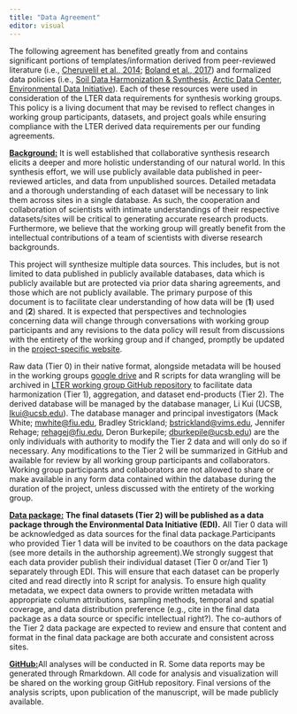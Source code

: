 ```yaml
---
title: "Data Agreement"
editor: visual
---
```


The following agreement has benefited greatly from and contains significant portions of templates/information derived from peer-reviewed literature (i.e., [Cheruvelil et al., 2014](https://esajournals.onlinelibrary.wiley.com/doi/epdf/10.1890/130001); [Boland et al., 2017](https://journals.plos.org/ploscompbiol/article?id=10.1371/journal.pcbi.1005278)) and formalized data policies (i.e., [Soil Data Harmonization & Synthesis](https://lter.github.io/som-website/index.html), [Arctic Data Center](https://arcticdata.io/), [Environmental Data Initiative](https://edirepository.org/)). Each of these resources were used in consideration of the LTER data requirements for synthesis working groups. This policy is a living document that may be revised to reflect changes in working group participants, datasets, and project goals while ensuring compliance with the LTER derived data requirements per our funding agreements.

[**Background:**]{.underline} It is well established that collaborative synthesis research elicits a deeper and more holistic understanding of our natural world. In this synthesis effort, we will use publicly available data published in peer-reviewed articles, and data from unpublished sources. Detailed metadata and a thorough understanding of each dataset will be necessary to link them across sites in a single database. As such, the cooperation and collaboration of scientists with intimate understandings of their respective datasets/sites will be critical to generating accurate research products. Furthermore, we believe that the working group will greatly benefit from the intellectual contributions of a team of scientists with diverse research backgrounds.

This project will synthesize multiple data sources. This includes, but is not limited to data published in publicly available databases, data which is publicly available but are protected via prior data sharing agreements, and those which are not publicly available. The primary purpose of this document is to facilitate clear understanding of how data will be (**1**) used and (**2**) shared. It is expected that perspectives and technologies concerning data will change through conversations with working group participants and any revisions to the data policy will result from discussions with the entirety of the working group and if changed, promptly be updated in the [project-specific website](https://mackwhite.github.io/cndwg_website/).

Raw data (Tier 0) in their native format, alongside metadata will be housed in the working groups [google drive](https://drive.google.com/drive/folders/1-FDBq0jtEm3bJOfiyIkyxD0JftJ6qExe?usp=sharing) and R scripts for data wrangling will be archived in [LTER working group GitHub repository](https://github.com/lter/lterwg-marine-cnd) to facilitate data harmonization (Tier 1), aggregation, and dataset end-products (Tier 2). The derived database will be managed by the database manager, Li Kui (UCSB, [lkui\@ucsb.edu](mailto:lkui@ucsb.edu)). The database manager and principal investigators (Mack White; [mwhite\@fiu.edu](mailto:mwhite@fiu.edu), Bradley Strickland; [bstrickland\@vims.edu](mailto:bstrickland@vims.edu), Jennifer Rehage; [rehagej\@fiu.edu](mailto:rehagej@fiu.edu), Deron Burkepile; [dburkepile\@ucsb.edu](mailto:dburkepile@ucsb.edu)) are the only individuals with authority to modify the Tier 2 data and will only do so if necessary. Any modifications to the Tier 2 will be summarized in GitHub and available for review by all working group participants and collaborators. Working group participants and collaborators are not allowed to share or make available in any form data contained within the database during the duration of the project, unless discussed with the entirety of the working group.

[**Data package:**]{.underline} **The final datasets (Tier 2) will be published as a data package through the Environmental Data Initiative (EDI).** All Tier 0 data will be acknowledged as data sources for the final data package.Participants who provided Tier 1 data will be invited to be coauthors on the data package (see more details in the authorship agreement).We strongly suggest that each data provider publish their individual dataset (Tier 0 or/and Tier 1) separately through EDI. This will ensure that each dataset can be properly cited and read directly into R script for analysis. To ensure high quality metadata, we expect data owners to provide written metadata with appropriate column attributions, sampling methods, temporal and spatial coverage, and data distribution preference (e.g., cite in the final data package as a data source or specific intellectual right?). The co-authors of the Tier 2 data package are expected to review and ensure that content and format in the final data package are both accurate and consistent across sites. 

[**GitHub:**]{.underline}All analyses will be conducted in R. Some data reports may be generated through Rmarkdown. All code for analysis and visualization will be shared on the working group GitHub repository. Final versions of the analysis scripts, upon publication of the manuscript, will be made publicly available.
